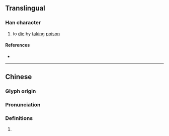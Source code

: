 {{character info/new}}
==Translingual==

===Han character===
{{Han char|rn=78|rad=歹|as=08|sn=12|four=12264|canj=MNHPA|ids=⿰歹昏}}

# to [[die]] by [[taking]] [[poison]]

====References====
* {{Han ref|kx=0582.010|dkj=16507|dj=0975.010|hdz=21390.050|uh=6B99|ud=27545|bh=D9E0|bd=55776}}

----

==Chinese==
{{zh-forms}}

===Glyph origin===
{{Han etym}}

===Pronunciation===
{{zh-pron
|m=hūn
|c=fan1
|mc=y
|oc=y
|cat=
}}

===Definitions===
{{zh-hanzi}}

# {{rfdef|zh}}
